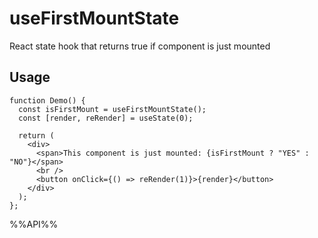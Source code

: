 # useFirstMountState

React state hook that returns true if component is just mounted


## Usage

```tsx live
function Demo() {
  const isFirstMount = useFirstMountState();
  const [render, reRender] = useState(0);

  return (
    <div>
      <span>This component is just mounted: {isFirstMount ? "YES" : "NO"}</span>
      <br />
      <button onClick={() => reRender(1)}>{render}</button>
    </div>
  );
};

```

%%API%%
